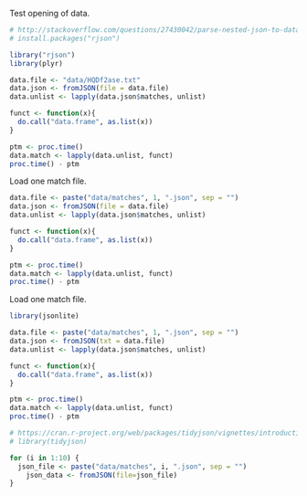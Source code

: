Test opening of data.
```r
# http://stackoverflow.com/questions/27430042/parse-nested-json-to-data-frame-in-r
# install.packages("rjson")

library("rjson")
library(plyr)

data.file <- "data/HQDf2ase.txt"
data.json <- fromJSON(file = data.file)
data.unlist <- lapply(data.json$matches, unlist)

funct <- function(x){
  do.call("data.frame", as.list(x))
}

ptm <- proc.time()
data.match <- lapply(data.unlist, funct)
proc.time() - ptm
```

Load one match file.
```r
data.file <- paste("data/matches", 1, ".json", sep = "")
data.json <- fromJSON(file = data.file)
data.unlist <- lapply(data.json$matches, unlist)

funct <- function(x){
  do.call("data.frame", as.list(x))
}

ptm <- proc.time()
data.match <- lapply(data.unlist, funct)
proc.time() - ptm
```

Load one match file.
```r
library(jsonlite)

data.file <- paste("data/matches", 1, ".json", sep = "")
data.json <- fromJSON(txt = data.file)
data.unlist <- lapply(data.json$matches, unlist)

funct <- function(x){
  do.call("data.frame", as.list(x))
}

ptm <- proc.time()
data.match <- lapply(data.unlist, funct)
proc.time() - ptm
```

```r
# https://cran.r-project.org/web/packages/tidyjson/vignettes/introduction-to-tidyjson.html
# library(tidyjson)
```

```r
for (i in 1:10) {
  json_file <- paste("data/matches", i, ".json", sep = "")
	json_data <- fromJSON(file=json_file)
}
```
